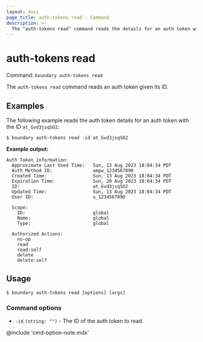 ```yaml
---
layout: docs
page_title: auth-tokens read - Command
description: >-
  The "auth-tokens read" command reads the details for an auth token with the given ID.
---
```


# auth-tokens read

Command: `boundary auth-tokens read`

The `auth-tokens read` command reads an auth token given its ID.

## Examples

The following example reads the auth token details for an auth token with the ID `at_Gvd3jsqSO2`:

```shell-session
$ boundary auth-tokens read -id at_Gvd3jsqSO2
```

**Example output:**

<CodeBlockConfig hideClipboard>

```plaintext
Auth Token information:
  Approximate Last Used Time:   Sun, 13 Aug 2023 18:04:34 PDT
  Auth Method ID:               ampw_1234567890
  Created Time:                 Sun, 13 Aug 2023 18:04:34 PDT
  Expiration Time:              Sun, 20 Aug 2023 18:04:34 PDT
  ID:                           at_Gvd3jsqSO2
  Updated Time:                 Sun, 13 Aug 2023 18:04:34 PDT
  User ID:                      u_1234567890

  Scope:
    ID:                         global
    Name:                       global
    Type:                       global

  Authorized Actions:
    no-op
    read
    read:self
    delete
    delete:self
```

</CodeBlockConfig>

## Usage

<CodeBlockConfig hideClipboard>

```shell-session
$ boundary auth-tokens read [options] [args]
```

</CodeBlockConfig>

### Command options

- `-id` `(string: "")` - The ID of the auth token to read.

@include 'cmd-option-note.mdx'